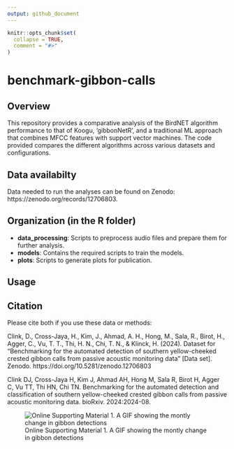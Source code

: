 ```yaml
---
output: github_document
---
```


<!-- README.md is generated from README.Rmd. Please edit that file -->

```r
knitr::opts_chunk$set(
  collapse = TRUE,
  comment = "#>"
)
```

# benchmark-gibbon-calls

<!-- badges: start -->
<!-- badges: end -->

## Overview

This repository provides a comparative analysis of the BirdNET algorithm performance to that of Koogu, 'gibbonNetR', and a traditional ML approach that combines MFCC features with support vector machines. The code provided compares the different algorithms across various datasets and configurations.

## Data availabilty
Data needed to run the analyses can be found on Zenodo: https://zenodo.org/records/12706803.

## Organization (in the R folder)
- **data_processing**: Scripts to preprocess audio files and prepare them for further analysis.
- **models**: Contains the required scripts to train the models.
- **plots**: Scripts to generate plots for publication.

## Usage

## Citation

Please cite both if you use these data or methods: 

Clink, D., Cross-Jaya, H., Kim, J., Ahmad, A. H., Hong, M., Sala, R., Birot, H., Agger, C., Vu, T. T., Thi, H. N., Chi, T. N., & Klinck, H. (2024). Dataset for "Benchmarking for the automated detection of southern yellow-cheeked crested gibbon calls from passive acoustic monitoring data" [Data set]. Zenodo. https://doi.org/10.5281/zenodo.12706803

Clink DJ, Cross-Jaya H, Kim J, Ahmad AH, Hong M, Sala R, Birot H, Agger C, Vu TT, Thi HN, Chi TN. Benchmarking for the automated detection and classification of southern yellow-cheeked crested gibbon calls from passive acoustic monitoring data. bioRxiv. 2024:2024-08.


![Online Supporting Material 1. A GIF showing the montly change in gibbon detections](https://github.com/DenaJGibbon/benchmark-gibbon-calls/blob/main/MonthlyGIFFramesCallDensityOverTime.gif)


